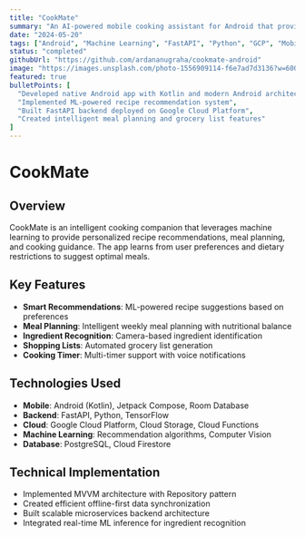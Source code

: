```yaml
---
title: "CookMate"
summary: "An AI-powered mobile cooking assistant for Android that provides recipe recommendations, meal planning, and cooking guidance using machine learning and cloud services."
date: "2024-05-20"
tags: ["Android", "Machine Learning", "FastAPI", "Python", "GCP", "Mobile Development"]
status: "completed"
githubUrl: "https://github.com/ardananugraha/cookmate-android"
image: "https://images.unsplash.com/photo-1556909114-f6e7ad7d3136?w=600&h=400&fit=crop"
featured: true
bulletPoints: [
  "Developed native Android app with Kotlin and modern Android architecture",
  "Implemented ML-powered recipe recommendation system",
  "Built FastAPI backend deployed on Google Cloud Platform",
  "Created intelligent meal planning and grocery list features"
]
---
```


# CookMate

## Overview

CookMate is an intelligent cooking companion that leverages machine learning to provide personalized recipe recommendations, meal planning, and cooking guidance. The app learns from user preferences and dietary restrictions to suggest optimal meals.

## Key Features

- **Smart Recommendations**: ML-powered recipe suggestions based on preferences
- **Meal Planning**: Intelligent weekly meal planning with nutritional balance
- **Ingredient Recognition**: Camera-based ingredient identification
- **Shopping Lists**: Automated grocery list generation
- **Cooking Timer**: Multi-timer support with voice notifications

## Technologies Used

- **Mobile**: Android (Kotlin), Jetpack Compose, Room Database
- **Backend**: FastAPI, Python, TensorFlow
- **Cloud**: Google Cloud Platform, Cloud Storage, Cloud Functions
- **Machine Learning**: Recommendation algorithms, Computer Vision
- **Database**: PostgreSQL, Cloud Firestore

## Technical Implementation

- Implemented MVVM architecture with Repository pattern
- Created efficient offline-first data synchronization
- Built scalable microservices backend architecture
- Integrated real-time ML inference for ingredient recognition